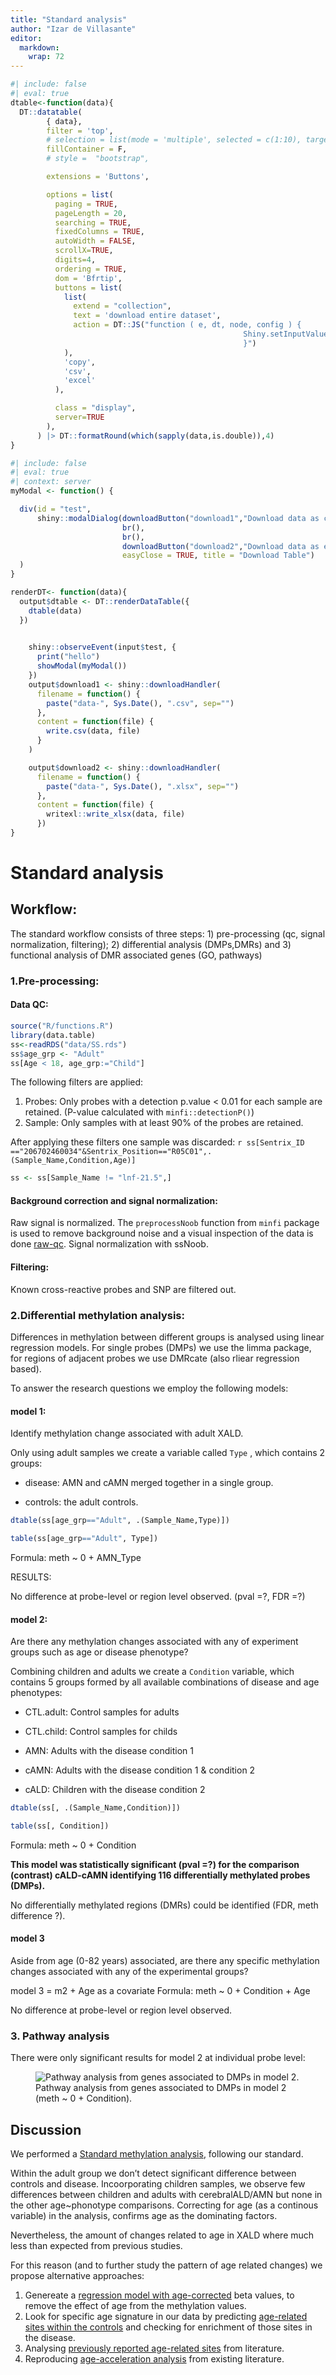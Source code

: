 ```yaml
---
title: "Standard analysis"
author: "Izar de Villasante"
editor: 
  markdown: 
    wrap: 72
---
```


```r
#| include: false
#| eval: true
dtable<-function(data){
  DT::datatable(
        { data},
        filter = 'top',
        # selection = list(mode = 'multiple', selected = c(1:10), target = 'column', selectable = c(-2, -3)),
        fillContainer = F,
        # style =  "bootstrap",

        extensions = 'Buttons',

        options = list(
          paging = TRUE,
          pageLength = 20,
          searching = TRUE,
          fixedColumns = TRUE,
          autoWidth = FALSE,
          scrollX=TRUE,
          digits=4,
          ordering = TRUE,
          dom = 'Bfrtip',
          buttons = list(
            list(
              extend = "collection",
              text = 'download entire dataset',
              action = DT::JS("function ( e, dt, node, config ) {
                                                    Shiny.setInputValue('test', true, {priority: 'event'});
                                                    }")
            ),
            'copy',
            'csv',
            'excel'
          ),

          class = "display",
          server=TRUE
        ),
      ) |> DT::formatRound(which(sapply(data,is.double)),4)
}
```

```r
#| include: false
#| eval: true
#| context: server
myModal <- function() {

  div(id = "test",
      shiny::modalDialog(downloadButton("download1","Download data as csv"),
                         br(),
                         br(),
                         downloadButton("download2","Download data as excel"),
                         easyClose = TRUE, title = "Download Table")
  )
}

renderDT<- function(data){
  output$dtable <- DT::renderDataTable({
    dtable(data)
  })
  

    shiny::observeEvent(input$test, {
      print("hello")
      showModal(myModal())
    })
    output$download1 <- shiny::downloadHandler(
      filename = function() {
        paste("data-", Sys.Date(), ".csv", sep="")
      },
      content = function(file) {
        write.csv(data, file)
      }
    )

    output$download2 <- shiny::downloadHandler(
      filename = function() {
        paste("data-", Sys.Date(), ".xlsx", sep="")
      },
      content = function(file) {
        writexl::write_xlsx(data, file)
      })
}

```


# Standard analysis

## Workflow:

The standard workflow consists of three steps: 1) pre-processing (qc, signal normalization, filtering); 2) differential analysis (DMPs,DMRs) and 3) functional analysis of DMR associated genes (GO, pathways)

### 1.Pre-processing:

#### Data QC:

```r
source("R/functions.R")
library(data.table)
ss<-readRDS("data/SS.rds")
ss$age_grp <- "Adult"
ss[Age < 18, age_grp:="Child"]

``` 

The following filters are applied:

1.  Probes: Only probes with a detection p.value \< 0.01 for each sample
    are retained. (P-value calculated with `minfi::detectionP()`)
2.  Sample: Only samples with at least 90% of the probes are retained.

After applying these filters one sample was discarded:
`r ss[Sentrix_ID =="206702460034"&Sentrix_Position=="R05C01",.(Sample_Name,Condition,Age)]`

```r
ss <- ss[Sample_Name != "lnf-21.5",]
```

#### Background correction and signal normalization:

Raw signal is normalized. The `preprocessNoob` function from `minfi` package is used to remove background noise and a
visual inspection of the data is done [raw-qc](standard.qmd#sec-qc). Signal normalization with ssNoob.

#### Filtering:

Known cross-reactive probes and SNP are filtered out.


### 2.Differential methylation analysis:

Differences in methylation between different groups is analysed using linear regression models. For single probes (DMPs) we use the limma package, for regions of adjacent probes we use DMRcate (also rliear regression based). 

To answer the research questions we employ the following models: 

#### model 1:

Identify methylation change associated with adult XALD.

Only using adult samples we create a variable called `Type` , which contains 2 groups:

-   disease: AMN and cAMN merged together in a single group.

-   controls: the adult controls.

```r
dtable(ss[age_grp=="Adult", .(Sample_Name,Type)])

```

```r
table(ss[age_grp=="Adult", Type])
```

Formula: meth \~ 0 + AMN_Type

RESULTS:

No difference at probe-level or region level observed.  (pval =?, FDR =?)

#### model 2:

Are there any methylation changes associated with any of experiment groups such as age or disease phenotype?

Combining children and adults we create a `Condition` variable, which contains 5 groups formed by all available
combinations of disease and age phenotypes:

-   CTL.adult: Control samples for adults

-   CTL.child: Control samples for childs

-   AMN: Adults with the disease condition 1

-   cAMN: Adults with the disease condition 1 & condition 2

-   cALD: Children with the disease condition 2

```r
dtable(ss[, .(Sample_Name,Condition)])

```

```r
table(ss[, Condition])
```

Formula: meth \~ 0 + Condition

**This model was statistically significant (pval =?) for the comparison (contrast) cALD-cAMN identifying 116 differentially methylated probes (DMPs).** 

No differentially methylated regions (DMRs) could be identified (FDR, meth difference ?).


#### model 3

Aside from age (0-82 years) associated, are there any specific methylation changes associated with any of the experimental groups?

model 3 = m2 + Age as a covariate
Formula: meth \~ 0 + Condition + Age

No difference at probe-level or region level observed.


### 3. Pathway analysis{#sec-pathway}

There were only significant results for model 2 at individual probe
level:

![Pathway analysis from genes associated to DMPs in model 2 (meth \~ 0 +
Condition).](data/pathways_m2_camd-cald.png){alt="Pathway analysis from genes associated to DMPs in model 2."}

## Discussion

We performed a [Standard methylation
analysis](standard.qmd#sec-workflow), following our standard.

Within the adult group we don't detect significant difference between controls and disease. Incoorporating children samples, we observe few differences between children and adults with cerebralALD/AMN
but none in the other age~phonotype comparisons. Correcting for age (as a continous variable) in the analysis, confirms age as the dominating factors.

Nevertheless, the amount of changes related to age in XALD where much less than expected from previous studies.

For this reason (and to further study the pattern of age related changes) we propose alternative approaches:

1.  Genereate a [regression model with age-corrected ](signature.qmd#sec-residuals) beta values, to remove the effect of age from
    the methylation values.
2.  Look for specific age signature in our data by predicting [age-related sites within the controls](signature.qmd#sec-inhouseref) and checking for enrichment of those sites in the disease.
3.  Analysing [previously reported age-related sites](signature.qmd#sec-PBMC) from literature.    
4.  Reproducing [age-acceleration analysis](horvath.qmd) from existing literature.

